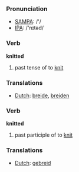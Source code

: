 === Pronunciation ===
*[[w:SAMPA|SAMPA]]: /'/
*[[w:IPA|IPA]]: /'nɪtəd/

=== Verb ===

'''knitted'''

# past tense of to [[knit]]

=== Translations ===
*[[Dutch]]: [[breide]], [[breiden]]


=== Verb ===

'''knitted'''

# past participle of to [[knit]]

=== Translations ===
*[[Dutch]]: [[gebreid]]